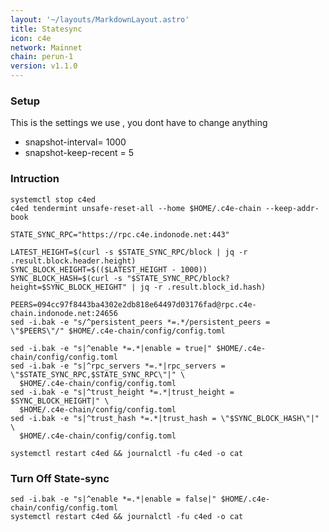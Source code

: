 ```yaml
---
layout: '~/layouts/MarkdownLayout.astro'
title: Statesync
icon: c4e
network: Mainnet
chain: perun-1
version: v1.1.0
---
```


### Setup
This is the settings we use , you dont have to change anything

- snapshot-interval= 1000
- snapshot-keep-recent = 5

### Intruction

```
systemctl stop c4ed
c4ed tendermint unsafe-reset-all --home $HOME/.c4e-chain --keep-addr-book

STATE_SYNC_RPC="https://rpc.c4e.indonode.net:443"

LATEST_HEIGHT=$(curl -s $STATE_SYNC_RPC/block | jq -r .result.block.header.height)
SYNC_BLOCK_HEIGHT=$(($LATEST_HEIGHT - 1000))
SYNC_BLOCK_HASH=$(curl -s "$STATE_SYNC_RPC/block?height=$SYNC_BLOCK_HEIGHT" | jq -r .result.block_id.hash)

PEERS=094cc97f8443ba4302e2db818e64497d03176fad@rpc.c4e-chain.indonode.net:24656 
sed -i.bak -e "s/^persistent_peers *=.*/persistent_peers = \"$PEERS\"/" $HOME/.c4e-chain/config/config.toml

sed -i.bak -e "s|^enable *=.*|enable = true|" $HOME/.c4e-chain/config/config.toml
sed -i.bak -e "s|^rpc_servers *=.*|rpc_servers = \"$STATE_SYNC_RPC,$STATE_SYNC_RPC\"|" \
  $HOME/.c4e-chain/config/config.toml
sed -i.bak -e "s|^trust_height *=.*|trust_height = $SYNC_BLOCK_HEIGHT|" \
  $HOME/.c4e-chain/config/config.toml
sed -i.bak -e "s|^trust_hash *=.*|trust_hash = \"$SYNC_BLOCK_HASH\"|" \
  $HOME/.c4e-chain/config/config.toml

systemctl restart c4ed && journalctl -fu c4ed -o cat
```

### Turn Off State-sync
```
sed -i.bak -e "s|^enable *=.*|enable = false|" $HOME/.c4e-chain/config/config.toml
systemctl restart c4ed && journalctl -fu c4ed -o cat
```